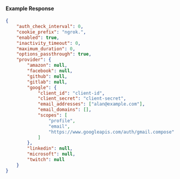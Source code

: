 #### Example Response

```json
{
	"auth_check_interval": 0,
	"cookie_prefix": "ngrok.",
	"enabled": true,
	"inactivity_timeout": 0,
	"maximum_duration": 0,
	"options_passthrough": true,
	"provider": {
		"amazon": null,
		"facebook": null,
		"github": null,
		"gitlab": null,
		"google": {
			"client_id": "client-id",
			"client_secret": "client-secret",
			"email_addresses": ["alan@example.com"],
			"email_domains": [],
			"scopes": [
				"profile",
				"email",
				"https://www.googleapis.com/auth/gmail.compose"
			]
		},
		"linkedin": null,
		"microsoft": null,
		"twitch": null
	}
}
```
